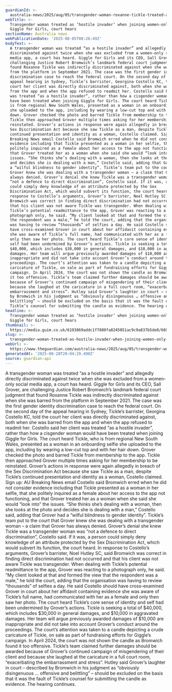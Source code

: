 ```yaml
---
guardianId: >-
  australia-news/2025/aug/05/transgender-woman-roxanne-tickle-treated-as-hostile-invader-when-joining-women-only-app-giggle-for-girls-court-hears-ntwnfb
webTitle: >-
  Transgender woman treated as ‘hostile invader’ when joining women-only app
  Giggle for Girls, court hears
sectionName: Australia news
webPublicationDate: '2025-08-05T08:26:49Z'
bodyText: >-
  A transgender woman was treated “as a hostile invader” and allegedly directly
  discriminated against twice when she was excluded from a women-only social
  media app, a court has heard. Giggle for Girls and its CEO, Sall Grover, are
  challenging Justice Robert Bromwich’s landmark federal court judgment that
  found Roxanne Tickle was indirectly discriminated against when she was barred
  from the platform in September 2021. The case was the first gender identity
  discrimination case to reach the federal court. On the second day of the
  appeal hearing in Sydney, Tickle’s barrister, Georgina Costello KC, told the
  court her client was directly discriminated against, both when she was barred
  from the app and when the app refused to readmit her. Costello said her client
  was treated “as a hostile invader”, rather than how a cisgender woman would
  have been treated when joining Giggle for Girls. The court heard Tickle, who
  is from regional New South Wales, presented as a woman in an onboarding selfie
  she uploaded to the app, including by wearing a low-cut top and with her hair
  down. Grover checked the photo and barred Tickle from membership to the app.
  Tickle then approached Grover multiple times asking for her membership to be
  reinstated. Grover’s actions in response were again allegedly in breach of the
  Sex Discrimination Act because she saw Tickle as a man, despite Tickle’s
  continued presentation and identity as a woman, Costello claimed. Sign up: AU
  Breaking News email Costello said Bromwich erred when he did not consider
  evidence including that Tickle presented as a woman in her selfie, that she
  politely inquired as a female about her access to the app not functioning, and
  that Grover treated her as a woman when she said she would “look into” the
  issues. “She thinks she’s dealing with a woman, then she looks at the photo
  and decides she is dealing with a man,” Costello said, adding that Grover had
  a “wilful blindness to gender identity”. Tickle’s team put to the court that
  Grover knew she was dealing with a transgender woman – a claim that Grover has
  always denied. Grover’s denial she knew Tickle was a transgender woman was
  “not a defence to direct discrimination”, Costello said. If it was, a person
  could simply deny knowledge of an attribute protected by the Sex
  Discrimination Act, which would subvert its function, the court heard. In
  response to Costello’s arguments, Grover’s barrister, Noel Hutley SC, said
  Bromwich was correct in finding direct discrimination had not occurred and
  that his client was not aware Tickle was transgender. When dealing with
  Tickle’s potential readmittance to the app, Grover was reacting to a
  photograph only, he said. “My client looked at that and formed the view that
  the respondent was a male,” he told the court, adding that the organisation
  was having to review “thousands” of selfies a day. He said Costello should
  have cross-examined Grover in court about her affidavit containing evidence
  she was aware of Tickle’s full name, had communicated with her as a female and
  only then saw her photo. The court heard Tickle’s core sense of identity and
  self had been undermined by Grover’s actions. Tickle is seeking a total of
  $40,000, which includes $30,000 in general damages, and $10,000 in aggravated
  damages. Her team will argue previously awarded damages of $10,000 are
  inappropriate and did not take into account Grover’s conduct around the
  proceedings. The court’s attention was taken to a candle depicting a crude
  caricature of Tickle, on sale as part of fundraising efforts for Giggle’s
  campaign. In April 2024, the court was not shown the candle as Bromwich found
  it too offensive. Tickle’s team claimed further damages should be awarded
  because of Grover’s continued campaign of misgendering of their client and
  because she laughed at the caricature in a full court room, “exacerbating the
  embarrassment and stress”. Hutley said Grover’s laughter in court – described
  by Bromwich in his judgment as “obviously disingenuous … offensive and
  belittling” – should be excluded on the basis that it was the fault of
  Tickle’s counsel for submitting the candle as evidence. The hearing continues.
headline: >-
  Transgender woman treated as ‘hostile invader’ when joining women-only app
  Giggle for Girls, court hears
thumbnail: >-
  https://media.guim.co.uk/6193869addc1f7880fa8245051ac9c9a837b5de0/669_64_3499_2800/500.jpg
slug: >-
  transgender-woman-treated-as-hostile-invader-when-joining-women-only-app-giggle-for-girls-court-hears
webUrl: >-
  https://www.theguardian.com/australia-news/2025/aug/05/transgender-woman-roxanne-tickle-treated-as-hostile-invader-when-joining-women-only-app-giggle-for-girls-court-hears-ntwnfb
generatedAt: '2025-08-28T20:04:29.490Z'
source: guardian-api
---
```

A transgender woman was treated “as a hostile invader” and allegedly directly discriminated against twice when she was excluded from a women-only social media app, a court has heard. Giggle for Girls and its CEO, Sall Grover, are challenging Justice Robert Bromwich’s landmark federal court judgment that found Roxanne Tickle was indirectly discriminated against when she was barred from the platform in September 2021. The case was the first gender identity discrimination case to reach the federal court. On the second day of the appeal hearing in Sydney, Tickle’s barrister, Georgina Costello KC, told the court her client was directly discriminated against, both when she was barred from the app and when the app refused to readmit her. Costello said her client was treated “as a hostile invader”, rather than how a cisgender woman would have been treated when joining Giggle for Girls. The court heard Tickle, who is from regional New South Wales, presented as a woman in an onboarding selfie she uploaded to the app, including by wearing a low-cut top and with her hair down. Grover checked the photo and barred Tickle from membership to the app. Tickle then approached Grover multiple times asking for her membership to be reinstated. Grover’s actions in response were again allegedly in breach of the Sex Discrimination Act because she saw Tickle as a man, despite Tickle’s continued presentation and identity as a woman, Costello claimed. Sign up: AU Breaking News email Costello said Bromwich erred when he did not consider evidence including that Tickle presented as a woman in her selfie, that she politely inquired as a female about her access to the app not functioning, and that Grover treated her as a woman when she said she would “look into” the issues. “She thinks she’s dealing with a woman, then she looks at the photo and decides she is dealing with a man,” Costello said, adding that Grover had a “wilful blindness to gender identity”. Tickle’s team put to the court that Grover knew she was dealing with a transgender woman – a claim that Grover has always denied. Grover’s denial she knew Tickle was a transgender woman was “not a defence to direct discrimination”, Costello said. If it was, a person could simply deny knowledge of an attribute protected by the Sex Discrimination Act, which would subvert its function, the court heard. In response to Costello’s arguments, Grover’s barrister, Noel Hutley SC, said Bromwich was correct in finding direct discrimination had not occurred and that his client was not aware Tickle was transgender. When dealing with Tickle’s potential readmittance to the app, Grover was reacting to a photograph only, he said. “My client looked at that and formed the view that the respondent was a male,” he told the court, adding that the organisation was having to review “thousands” of selfies a day. He said Costello should have cross-examined Grover in court about her affidavit containing evidence she was aware of Tickle’s full name, had communicated with her as a female and only then saw her photo. The court heard Tickle’s core sense of identity and self had been undermined by Grover’s actions. Tickle is seeking a total of $40,000, which includes $30,000 in general damages, and $10,000 in aggravated damages. Her team will argue previously awarded damages of $10,000 are inappropriate and did not take into account Grover’s conduct around the proceedings. The court’s attention was taken to a candle depicting a crude caricature of Tickle, on sale as part of fundraising efforts for Giggle’s campaign. In April 2024, the court was not shown the candle as Bromwich found it too offensive. Tickle’s team claimed further damages should be awarded because of Grover’s continued campaign of misgendering of their client and because she laughed at the caricature in a full court room, “exacerbating the embarrassment and stress”. Hutley said Grover’s laughter in court – described by Bromwich in his judgment as “obviously disingenuous … offensive and belittling” – should be excluded on the basis that it was the fault of Tickle’s counsel for submitting the candle as evidence. The hearing continues.
